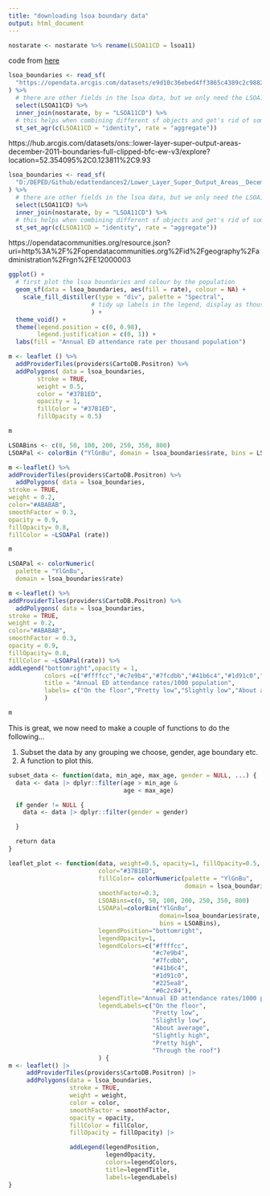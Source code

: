 ```yaml
---
title: "downloading lsoa boundary data"
output: html_document
---
```

``` r

nostarate <- nostarate %>% rename(LSOA11CD = lsoa11)
```

  code from [here](https://nhsrcommunity.com/blog/using-sf-to-calculate-catchment-areas/)

``` r
lsoa_boundaries <- read_sf(
  "https://opendata.arcgis.com/datasets/e9d10c36ebed4ff3865c4389c2c98827_0.geojson"
) %>%
  # there are other fields in the lsoa data, but we only need the LSOA11CD field
  select(LSOA11CD) %>%
  inner_join(nostarate, by = "LSOA11CD") %>%
  # this helps when combining different sf objects and get's rid of some messages
  st_set_agr(c(LSOA11CD = "identity", rate = "aggregate"))
```
https://hub.arcgis.com/datasets/ons::lower-layer-super-output-areas-december-2011-boundaries-full-clipped-bfc-ew-v3/explore?location=52.354095%2C0.123811%2C9.93


``` r
lsoa_boundaries <- read_sf(
  "D:/DEPED/Github/edattendances2/Lower_Layer_Super_Output_Areas__December_2011__Boundaries_Full_Clipped__BFC__EW_V3.geojson"
) %>%
  # there are other fields in the lsoa data, but we only need the LSOA11CD field
  select(LSOA11CD) %>%
  inner_join(nostarate, by = "LSOA11CD") %>%
  # this helps when combining different sf objects and get's rid of some messages
  st_set_agr(c(LSOA11CD = "identity", rate = "aggregate"))
```


https://opendatacommunities.org/resource.json?uri=http%3A%2F%2Fopendatacommunities.org%2Fid%2Fgeography%2Fadministration%2Frgn%2FE12000003

``` r
ggplot() +
  # first plot the lsoa boundaries and colour by the population
  geom_sf(data = lsoa_boundaries, aes(fill = rate), colour = NA) +
    scale_fill_distiller(type = "div", palette = "Spectral",
                       # tidy up labels in the legend, display as thousands
                       ) +
  theme_void() +
  theme(legend.position = c(0, 0.98),
        legend.justification = c(0, 1)) +
  labs(fill = "Annual ED attendance rate per thousand population")
```

``` r
m <- leaflet () %>%
  addProviderTiles(providers$CartoDB.Positron) %>%
  addPolygons( data = lsoa_boundaries,
        stroke = TRUE,
        weight = 0.5,
        color = "#37B1ED",
        opacity = 1,
        fillColor = "#37B1ED",
        fillOpacity = 0.5)

m
```




``` r
LSOABins <- c(0, 50, 100, 200, 250, 350, 800)
LSOAPal <- colorBin ("YlGnBu", domain = lsoa_boundaries$rate, bins = LSOABins)
```



``` r
m <-leaflet() %>%
addProviderTiles(providers$CartoDB.Positron) %>%
  addPolygons( data = lsoa_boundaries,
stroke = TRUE,
weight = 0.2,
color="#ABABAB",
smoothFactor = 0.3,
opacity = 0.9,
fillOpacity= 0.8,
fillColor = ~LSOAPal (rate))

m
```

``` r
LSOAPal <- colorNumeric(
  palette = "YlGnBu",
  domain = lsoa_boundaries$rate)

```

``` r
m <-leaflet() %>%
addProviderTiles(providers$CartoDB.Positron) %>%
  addPolygons( data = lsoa_boundaries,
stroke = TRUE,
weight = 0.2,
color="#ABABAB",
smoothFactor = 0.3,
opacity = 0.9,
fillOpacity= 0.8,
fillColor = ~LSOAPal(rate)) %>%
addLegend("bottomright",opacity = 1,
          colors =c("#ffffcc","#c7e9b4","#7fcdbb","#41b6c4","#1d91c0","#225ea8","#0c2c84"),
          title = "Annual ED attendance rates/1000 population",
          labels= c("On the floor","Pretty low","Slightly low","About average","Slightly high", "Pretty high", "Through the roof")
          )

m
```

This is great, we now need to make a couple of functions to do the
following...

1) Subset the data by any grouping we choose, gender, age boundary etc.
2) A function to plot this.

``` r
subset_data <- function(data, min_age, max_age, gender = NULL, ...) {
  data <- data |> dplyr::filter(age > min_age &
                                age < max_age)

  if gender != NULL {
    data <- data |> dplyr::filter(gender = gender)

  }

  return data
}
```

``` r
leaflet_plot <- function(data, weight=0.5, opacity=1, fillOpacity=0.5,
                         color="#37B1ED",
                         fillColor= colorNumeric(palette = "YlGnBu",
                                                 domain = lsoa_boundaries$rate),
                         smoothFactor=0.3,
                         LSOABins=c(0, 50, 100, 200, 250, 350, 800)
                         LSOAPal=colorBin("YlGnBu",
                                          domain=lsoa_boundaries$rate,
                                          bins = LSOABins),
                         legendPosition="bottomright",
                         legendOpacity=1,
                         legendColors=c("#ffffcc",
                                        "#c7e9b4",
                                        "#7fcdbb",
                                        "#41b6c4",
                                        "#1d91c0",
                                        "#225ea8",
                                        "#0c2c84"),
                         legendTitle="Annual ED attendance rates/1000 population",
                         legendLabels=c("On the floor",
                                        "Pretty low",
                                        "Slightly low",
                                        "About average",
                                        "Slightly high",
                                        "Pretty high",
                                        "Through the roof")
                         ) {
m <- leaflet() |>
     addProviderTiles(providers$CartoDB.Positron) |>
     addPolygons(data = lsoa_boundaries,
                 stroke = TRUE,
                 weight = weight,
                 color = color,
                 smoothFactor = smoothFactor,
                 opacity = opacity,
                 fillColor = fillColor,
                 fillOpacity = fillOpacity) |>

                 addLegend(legendPosition,
                           legendOpacity,
                           colors=legendColors,
                           title=legendTitle,
                           labels=legendLabels)
}
```
